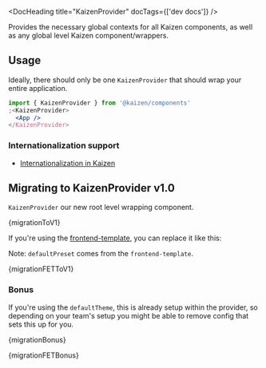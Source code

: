 
<Meta title="Components/KaizenProvider/Installation" />

<DocHeading title="KaizenProvider" docTags={['dev docs']} />

Provides the necessary global contexts for all Kaizen components, as well as any global level Kaizen component/wrappers.

## Usage

Ideally, there should only be one `KaizenProvider` that should wrap your entire application.

```jsx
import { KaizenProvider } from '@kaizen/components'
;<KaizenProvider>
  <App />
</KaizenProvider>
```

### Internationalization support

- [Internationalization in Kaizen](/story/components-kaizen-provider-internationalization-in-kaizen--docs)

## Migrating to KaizenProvider v1.0

`KaizenProvider` our new root level wrapping component.

<Diff>{migrationToV1}</Diff>

If you're using the [frontend-template](https://github.com/cultureamp/frontend-template), you can replace it like this:

Note: `defaultPreset` comes from the `frontend-template`.

<Diff>{migrationFETToV1}</Diff>

### Bonus

If you're using the `defaultTheme`, this is already setup within the provider, so depending on your team's setup you might be able to remove config that sets this up for you.

<Diff className="mb-16">{migrationBonus}</Diff>

<Diff>{migrationFETBonus}</Diff>
